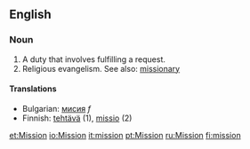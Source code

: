 ==English==

===Noun===
#A duty that involves fulfilling a request.
#Religious evangelism.  See also: [[missionary]]

====Translations====
* Bulgarian: [[мисия]] ''f''
*Finnish: [[tehtävä]] (1), [[missio]] (2)

[[et:Mission]]
[[io:Mission]]
[[it:mission]]
[[pt:Mission]]
[[ru:Mission]]
[[fi:mission]]